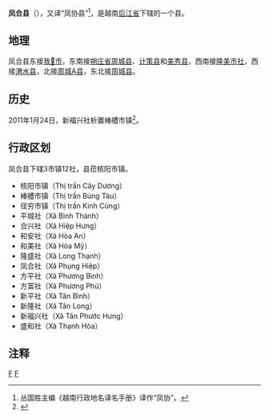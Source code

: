 {{Infobox Settlement
|name                   = 凤合县
|settlement_type        = 县
|official_name          = 
|other_name             = 
|native_name            = {{lang|vi|Huyện Phụng Hiệp}}
|nickname               = 
|motto                  = 
|image_skyline          = Cây Dương - Phụng Hiệp.png
|imagesize              = 
|image_caption          = 
|image_flag             = 
|flag_size              = 
|image_seal             = 
|seal_size              = 
|image_shield           = 
|shield_size            = 
|image_blank_emblem     = 
|blank_emblem_size      = 
|image_map              = {{Infobox mapframe|frame-width=250|zoom=10}}
|mapsize                = 
|map_caption            = 
|image_map1             = 
|mapsize1               = 
|map_caption1           = 
|pushpin_map            = Vietnam
|pushpin_label_position = bottom
|pushpin_map_caption    = 
|pushpin_map1           = 
|pushpin_label_position1= 
|pushpin_map_caption1   = 
|subdivision_type       = 国家
|subdivision_name       = {{flag|Vietnam}}
|subdivision_type1      = [[越南行政区划|省]]
|subdivision_name1      = [[后江省|后江省]]
|subdivision_type2      = 行政区划
|subdivision_name2      = 3市镇12社
|subdivision_type3      = 
|subdivision_name3      = 
|seat_type              = 县莅
|seat                   = {{link-vi|核阳市镇|Cây Dương}}
|government_type        = 
|leader_title           = 
|leader_name            = 
|leader_title1          = 
|leader_name1           = 
|established_title      = 
|established_date       = 
|area_magnitude         = 
|unit_pref              = 
|area_footnotes         = 
|area_total_km2         = 484.51
|area_land_km2          = 
|area_water_km2         = 
|area_water_percent     = 
|area_urban_km2         = 
|area_metro_km2         = 
|population_as_of       = 2016年
|population_footnotes   = 
|population_note        = 
|population_total       = 194609
|population_density_km2 = auto
|population_metro             = 
|population_density_metro_km2 = 
|population_urban             = 
|population_density_urban_km2 = 
|timezone               = [[越南标准时间|越南标准时间]]
|utc_offset             = +7
|elevation_footnotes    = 
|elevation_m            = 
|coor_type              = 
|coordinates            = 
|postal_code_type       = 
|postal_code            = 
|area_code              = 
|website                = [http://phunghiep.haugiang.gov.vn 凤合县电子信息门户网站]
|footnotes              = 
}}
'''凤合县'''（{{vie|v='''Huyện Phụng Hiệp'''}}），又译“凤协县”<ref>丛国胜主编《越南行政地名译名手册》译作“凤协”。</ref>，是越南[[后江省|后江省]]下辖的一个县。

==地理==
凤合县东接[[我𠤩市|我𠤩市]]，东南接[[朔庄省|朔庄省]][[周城县_(朔庄省)|周城县]]、[[计策县|计策县]]和[[美秀县|美秀县]]，西南接[[隆美市社|隆美市社]]，西接[[渭水县|渭水县]]，北接[[周城A县|周城A县]]，东北接[[周城县_(后江省)|周城县]]。

==历史==
2011年1月24日，新福兴社析置棒艚市镇<ref>{{Cite web |url=https://thuvienphapluat.vn/van-ban/Bo-may-hanh-chinh/Nghi-quyet-06-NQ-CP-thanh-lap-thi-tran-Mai-Dam-thuoc-huyen-Chau-Thanh-118123.aspx |title=Nghị quyết 06/NQ-CP năm 2011 thành lập thị trấn Mái Dầm thuộc huyện Châu Thành; điều chỉnh địa giới hành chính thành lập thị trấn Búng Tàu thuộc huyện Phụng Hiệp, tỉnh Hậu Giang do Chính phủ ban hành |access-date=2020-04-19 |archive-date=2021-09-04 |archive-url=https://web.archive.org/web/20210904150403/https://thuvienphapluat.vn/van-ban/Bo-may-hanh-chinh/Nghi-quyet-06-NQ-CP-thanh-lap-thi-tran-Mai-Dam-thuoc-huyen-Chau-Thanh-118123.aspx |dead-url=no }}</ref>。

==行政区划==
凤合县下辖3市镇12社，县莅核阳市镇。
*核阳市镇（Thị trấn Cây Dương）
*棒艚市镇（Thị trấn Búng Tàu）
*径穷市镇（Thị trấn Kinh Cùng）
*平城社（Xã Bình Thành）
*合兴社（Xã Hiệp Hưng）
*和安社（Xã Hòa An）
*和美社（Xã Hòa Mỹ）
*隆盛社（Xã Long Thạnh）
*凤合社（Xã Phụng Hiệp）
*方平社（Xã Phương Bình）
*方富社（Xã Phương Phú）
*新平社（Xã Tân Bình）
*新隆社（Xã Tân Long）
*新福兴社（Xã Tân Phước Hưng）
*盛和社（Xã Thạnh Hòa）

==注释==
{{reflist}}

{{后江省行政区划}}
{{越南九龙江三角洲之县市镇区域划分}}

[[Category:越南县份|F]]
[[Category:后江省|F]]